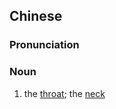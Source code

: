{{also|项下}}
==Chinese==
{{zh-forms|s=项下}}

===Pronunciation===
{{zh-pron
|m=xiàngxià
|cat=n
}}

===Noun===
{{zh-noun}}

# {{lb|zh|archaic}} the [[throat]]; the [[neck]]